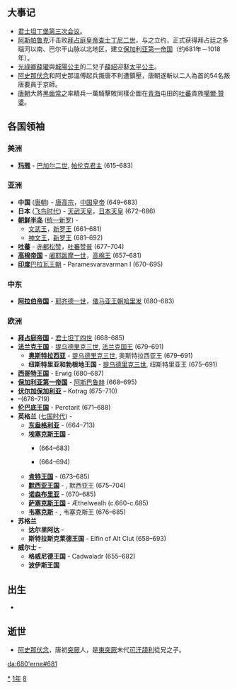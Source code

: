 {{yearTOC|681|唐'''[[永隆_(唐朝)|永隆]]二年'''，'''[[开耀|开耀]]元年'''}}

== 大事记 ==
*[[君士坦丁堡第三次会议|君士坦丁堡第三次会议]]。
*[[阿斯帕鲁克|阿斯帕鲁克]]汗击败[[拜占庭皇帝|拜占庭皇帝]][[查士丁尼二世|查士丁尼二世]]，与之立约，正式获得拜占廷之多瑙河以南、巴尔干山脉以北地区，建立[[保加利亚第一帝国|保加利亚第一帝国]]（约681年－1018年）。
*[[光祿卿|光祿卿]][[薛瓘|薛瓘]]與[[城陽公主|城陽公主]]的二兒子[[薛紹|薛紹]]迎娶[[太平公主|太平公主]]。
*[[阿史那伏念|阿史那伏念]]和阿史那溫傅起兵叛唐不利遭鎮壓，唐朝遂斬以二人為首的54名叛唐要員于京師。
*[[唐朝|唐朝]]大將[[黑齒常之|黑齒常之]]率精兵一萬騎擊敗同樣企圖在[[青海|青海]]屯田的[[吐蕃|吐蕃]]貴族[[噶爾·贊婆|噶爾·贊婆]]。

== 各国领袖 ==
===美洲===
*'''[[玛雅文明|玛雅]]''' - [[巴加尔二世|巴加尔二世]], [[帕伦克|帕伦克君主]] (615–683)

===亚洲===
*'''中国''' ([[唐朝|唐朝]]) - [[唐高宗|唐高宗]]，[[中国皇帝|中国皇帝]] (649–683)
*'''日本''' ([[飞鸟时代|飞鸟时代]]) - [[天武天皇|天武天皇]]，[[日本天皇|日本天皇]] (672–686)
*'''[[朝鲜半岛|朝鲜半岛]]''' ([[统一新罗|统一新罗]]) - 
**[[文武王|文武王]]，[[新罗君主列表|新罗王]] (661–681)
**[[神文王|神文王]]，[[新罗君主列表|新罗王]] (681–692)
*'''[[吐蕃|吐蕃]]''' - [[赤都松赞|赤都松赞]]，[[吐蕃君主列表|吐蕃赞普]] (677–704)
*'''[[高棉帝国|高棉帝国]]''' - [[阇耶跋摩一世|阇耶跋摩一世]]，[[柬埔寨君主列表|高棉王]] (657–681)
*'''[[印度|印度]]'''[[帕拉瓦王朝|巴拉瓦王朝]] - Paramesvaravarman I (670–695)

===中东===
*'''[[阿拉伯帝国|阿拉伯帝国]]''' - [[耶齐德一世|耶齐德一世]]，[[倭马亚王朝|倭马亚王朝]][[哈里发|哈里发]] (680–683)
===欧洲===
*'''[[拜占庭帝国|拜占庭帝国]]''' - [[君士坦丁四世|君士坦丁四世]] (668–685)
*'''[[法兰克王国|法兰克王国]]''' - [[提乌德里克三世|提乌德里克三世]], [[法兰克国王|法兰克国王]] (679–691)
**'''[[奥斯特拉西亚|奥斯特拉西亚]]''' - [[提乌德里克三世|提乌德里克三世]], 奥斯特拉西亚王 (679–691)
**'''纽斯特里亚和勃根地王国''' - [[提乌德里克三世|提乌德里克三世]], 纽斯特里亚王 (675–691)
*'''[[西哥特王国|西哥特王国]]''' -  Erwig (680–687)
*'''[[保加利亚第一帝国|保加利亚第一帝国]]''' - [[阿斯巴鲁赫|阿斯巴鲁赫]] (668–695)
*'''[[伏尔加保加利亚|伏尔加保加利亚]]''' – Kotrag (675–710)
*'''{{link-en|弗里西亚王国 (欧洲)|Frisian Kingdom|弗里西亚王国}}''' –{{link-en|奈梅亨拉得邦|Redbad, King of the Frisians}}(678–719)
*'''[[伦巴底人|伦巴底王国]]''' - Perctarit (671–688)
*'''英格兰''' ([[七国时代|七国时代]]) - 
**'''[[东盎格利亚|东盎格利亚]]''' - {{link-en|埃尔德伍尔夫|Ealdwulf of East Anglia}} (664–713)
**'''[[埃塞克斯王国|埃塞克斯王国]]''' - 
***{{link-en|西格赫尔|Sighere of Essex}} (664–683)
***{{tsl|en|Sæbbi of Essex||塞比}} (664–694)
**'''[[肯特王国|肯特王国]]''' - {{link-en|赫洛斯赫尔|Hlothhere of Kent}} (673–685)
**'''[[默西亚王国|默西亚王国]]''' - {{link-en|埃塞尔雷德一世 (麦西亚)|Æthelred of Mercia|埃塞尔雷德}}, 默西亚王 (675–704)
**'''[[诺森布里亚|诺森布里亚]]''' - {{link-en|艾格弗里斯|Ecgfrith of Northumbria}} (670–685)
**'''[[萨塞克斯王国|萨塞克斯王国]]''' - Æthelwealh (c.660-c.685)
**'''[[韦塞克斯|韦塞克斯]]''' - {{link-en|琴特温 (威塞克斯)|Centwine of Wessex|琴特温}}, 韦塞克斯王 (676–685)
*'''苏格兰'''
**'''达尔里阿达''' - 
**'''斯特拉斯克莱德王国''' - Elfin of Alt Clut (658–693)
*'''威尔士''' -
**'''格威尼德王国''' - Cadwaladr (655–682)
**'''波伊斯王国'''

== 出生 ==
*

== 逝世 ==
{{Wikisource year mention}}
*[[阿史那伏念|阿史那伏念]]，唐初[[突厥|突厥]]人，是[[東突厥|東突厥]]末代[[可汗|可汗]][[頡利可汗|頡利]]從兄之子。

[[Category:681年|*]]
[[Category:680年代|1年]]
[[Category:7世纪各年|8]]

[[da:680'erne#681|da:680'erne#681]]